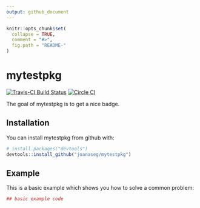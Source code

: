 ```yaml
---
output: github_document
---
```


<!-- README.md is generated from README.Rmd. Please edit that file -->

```r
knitr::opts_chunk$set(
  collapse = TRUE,
  comment = "#>",
  fig.path = "README-"
)
```

# mytestpkg

[![Travis-CI Build Status](https://travis-ci.org/joanaseg/mytestpkg.svg?branch=master)](https://travis-ci.org/joanaseg/mytestpkg)
[![Circle CI](https://circleci.com/gh/joanaseg/mytestpkg.svg?style=shield&circle-token=:circle-token)](https://circleci.com/gh/joanaseg/mytestpkg)

The goal of mytestpkg is to get a nice badge.

## Installation

You can install mytestpkg from github with:

```r
# install.packages("devtools")
devtools::install_github("joanaseg/mytestpkg")
```

## Example

This is a basic example which shows you how to solve a common problem:

```r
## basic example code
```
